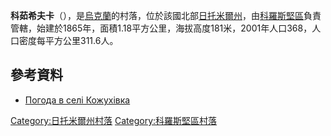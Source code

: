 {{coord|50|59|32|N|28|34|20|E|scale:30000|display=title}}

'''科茹希夫卡'''（{{lang-uk|Кожухівка}}），是[[烏克蘭|烏克蘭]]的村落，位於該國北部[[日托米爾州|日托米爾州]]，由[[科羅斯堅區|科羅斯堅區]]負責管轄，始建於1865年，面積1.18平方公里，海拔高度181米，2001年人口368，人口密度每平方公里311.6人。

==參考資料==
* [http://weather.in.ua/ua/zhitomirskaja/10934 Погода в селі Кожухівка] {{Wayback|url=http://weather.in.ua/ua/zhitomirskaja/10934 |date=20160305195437 }}

{{DEFAULTSORT:Кожухівка}}
[[Category:日托米爾州村落|Category:日托米爾州村落]]
[[Category:科羅斯堅區村落|Category:科羅斯堅區村落]]


{{Zhytomyr-geo-stub}}